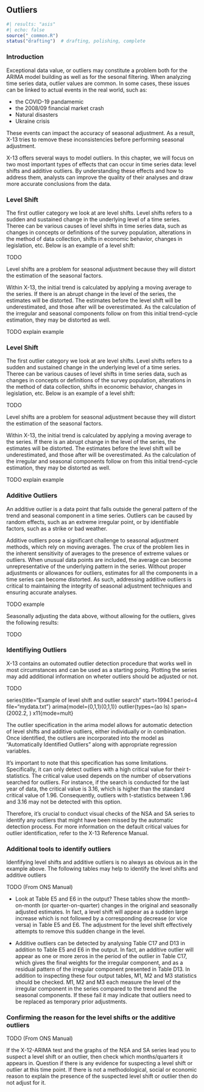 ## Outliers {#sec-outliers}

```r
#| results: "asis"
#| echo: false
source("_common.R")
status("drafting")  # drafting, polishing, complete
```

<!-- -   Why care about outliers? -->

<!-- -   Additive outliers, level shifts, temporary changes -->

### Introduction

Exceptional data value, or outliers may constitute a problem both for the ARIMA model building as well as for the sesonal filtering.
When analyzing time series data, outlier values are common.
In some cases, these issues can be linked to actual events in the real world, such as:

- the COVID-19 pandamemic
- the 2008/09 financial market crash
- Natural disasters
- Ukraine crisis

These events can impact the accuracy of seasonal adjustment. As a result, X-13 tries to remove these inconsistencies before performing seasonal adjustment.

X-13 offers several ways to model outliers. In this chapter, we will focus on two most important types of effects that can occur in time series data: level shifts and additive outliers. By understanding these effects and how to address them, analysts can improve the quality of their analyses and draw more accurate conclusions from the data.



### Level Shift

The first outlier category we look at are level shifts. Level shifts refers to a sudden and sustained change in the underlying level of a time series.
Theree can be various causes of level shifts in time series data, such as changes in concepts or definitions of the survey population, alterations in the method of data collection, shifts in economic behavior, changes in legislation, etc. Below is an example of a level shift:

TODO


Level shifts are a problem for seasonal adjustment because they will distort the estimation of the seasonal factors.



Within X-13, the initial trend is calculated by applying a moving average to the series. If there is an abrupt change in the level of the series, the estimates will be distorted. The estimates before the level shift will be underestimated, and those after will be overestimated. As the calculation of the irregular and seasonal components follow on from this initial trend-cycle estimation, they may be distorted as well.

TODO explain example




### Level Shift

The first outlier category we look at are level shifts. Level shifts refers to a sudden and sustained change in the underlying level of a time series.
Theree can be various causes of level shifts in time series data, such as changes in concepts or definitions of the survey population, alterations in the method of data collection, shifts in economic behavior, changes in legislation, etc. Below is an example of a level shift:

TODO


Level shifts are a problem for seasonal adjustment because they will distort the estimation of the seasonal factors.



Within X-13, the initial trend is calculated by applying a moving average to the series. If there is an abrupt change in the level of the series, the estimates will be distorted. The estimates before the level shift will be underestimated, and those after will be overestimated. As the calculation of the irregular and seasonal components follow on from this initial trend-cycle estimation, they may be distorted as well.

TODO explain example





### Additive Outliers

An additive outlier is a data point that falls outside the general pattern of the trend and seasonal component in a time series. Outliers can be caused by random effects, such as an extreme irregular point, or by identifiable factors, such as a strike or bad weather.

Additive outliers pose a significant challenge to seasonal adjustment methods, which rely on moving averages. The crux of the problem lies in the inherent sensitivity of averages to the presence of extreme values or outliers. When unusual data points are included, the average can become unrepresentative of the underlying pattern in the series. Without proper adjustments or allowances for outliers, estimates for all the components in a time series can become distorted. As such, addressing additive outliers is critical to maintaining the integrity of seasonal adjustment techniques and ensuring accurate analyses.



TODO example

Seasonally adjusting the data above, without allowing for the outliers, gives the following results:

TODO


### Identifiying Outliers

X-13 contains an outomated outlier detection procedure that works well in most circumstances and can be used as a starting poing. Plotting the series may add additional information on wheter outliers should be adjusted or not.

TODO

series{title="Example of level shift and outlier search"
       start=1994.1
       period=4
       file="mydata.txt"}
arima{model=(0,1,1)(0,1,1)}
outlier{types=(ao ls)
        span=(2002.2, )
x11{mode=mult}

The outlier specification in the arima model allows for automatic detection of level shifts and additive outliers, either individually or in combination. Once identified, the outliers are incorporated into the model as "Automatically Identified Outliers" along with appropriate regression variables.

It's important to note that this specification has some limitations. Specifically, it can only detect outliers with a high critical value for their t-statistics. The critical value used depends on the number of observations searched for outliers. For instance, if the search is conducted for the last year of data, the critical value is 3.16, which is higher than the standard critical value of 1.96. Consequently, outliers with t-statistics between 1.96 and 3.16 may not be detected with this option.

Therefore, it's crucial to conduct visual checks of the NSA and SA series to identify any outliers that might have been missed by the automatic detection process. For more information on the default critical values for outlier identification, refer to the X-13 Reference Manual.







### Additional tools to identify outliers

Idenfifying level shifts and additive outliers is no always as obvious as in the example above.
The following tables may help to identify the level shifts and additive outliers

TODO (From ONS Manual)

- Look at Table E5 and E6 in the output?
These tables show the month- on-month (or quarter-on-quarter) changes in the original and seasonally adjusted estimates. In fact, a level shift will appear as a sudden large increase which is not followed by a corresponding decrease (or vice versa) in Table E5 and E6. The adjustment for the level shift effectively attempts to remove this sudden change in the level.

- Additive outliers can be detected by analysing Table C17 and D13 in addition to Table E5 and E6 in the output. In fact, an additive outlier will appear as one or more zeros in the period of the outlier in Table C17, which gives the final weights for the irregular component, and as a residual pattern of the irregular component presented in Table D13. In addition to inspecting these four output tables, M1, M2 and M3 statistics should be checked. M1, M2 and M3 each measure the level of the irregular component in the series compared to the trend and the seasonal components. If these fail it may indicate that outliers need to be replaced as temporary prior adjustments.


### Confirming the reason for the level shifts or the additive outliers

TODO (From ONS Manual)

If the X-12-ARIMA test and the graphs of the NSA and SA series lead you to suspect a level shift or an outlier, then check which months/quarters it appears in. Question if there is any evidence for suspecting a level shift or outlier at this time point.
If there is not a methodological, social or economic reason to explain the presence of the suspected level
shift or outlier then do not adjust for it.



